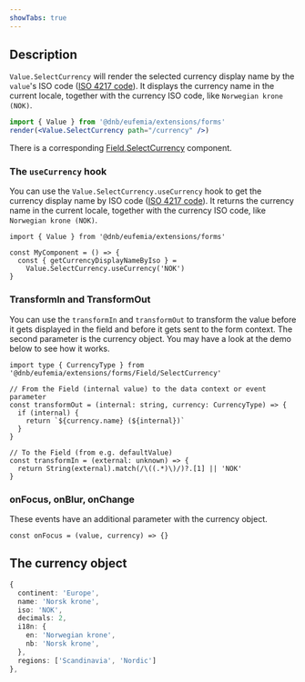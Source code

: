 ```yaml
---
showTabs: true
---
```


## Description

`Value.SelectCurrency` will render the selected currency display name by the `value`'s ISO code ([ISO 4217 code](https://en.wikipedia.org/wiki/ISO_4217)). It displays the currency name in the current locale, together with the currency ISO code, like `Norwegian krone (NOK)`.

```jsx
import { Value } from '@dnb/eufemia/extensions/forms'
render(<Value.SelectCurrency path="/currency" />)
```

There is a corresponding [Field.SelectCurrency](/uilib/extensions/forms/feature-fields/SelectCurrency) component.

### The `useCurrency` hook

You can use the `Value.SelectCurrency.useCurrency` hook to get the currency display name by ISO code ([ISO 4217 code](https://en.wikipedia.org/wiki/ISO_4217)). It returns the currency name in the current locale, together with the currency ISO code, like `Norwegian krone (NOK)`.

```tsx
import { Value } from '@dnb/eufemia/extensions/forms'

const MyComponent = () => {
  const { getCurrencyDisplayNameByIso } =
    Value.SelectCurrency.useCurrency('NOK')
}
```

### TransformIn and TransformOut

You can use the `transformIn` and `transformOut` to transform the value before it gets displayed in the field and before it gets sent to the form context. The second parameter is the currency object. You may have a look at the demo below to see how it works.

```tsx
import type { CurrencyType } from '@dnb/eufemia/extensions/forms/Field/SelectCurrency'

// From the Field (internal value) to the data context or event parameter
const transformOut = (internal: string, currency: CurrencyType) => {
  if (internal) {
    return `${currency.name} (${internal})`
  }
}

// To the Field (from e.g. defaultValue)
const transformIn = (external: unknown) => {
  return String(external).match(/\((.*)\)/)?.[1] || 'NOK'
}
```

### onFocus, onBlur, onChange

These events have an additional parameter with the currency object.

```tsx
const onFocus = (value, currency) => {}
```

## The currency object

```ts
{
  continent: 'Europe',
  name: 'Norsk krone',
  iso: 'NOK',
  decimals: 2,
  i18n: {
    en: 'Norwegian krone',
    nb: 'Norsk krone',
  },
  regions: ['Scandinavia', 'Nordic']
},
```
